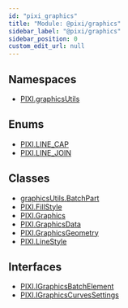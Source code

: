 ```yaml
---
id: "pixi_graphics"
title: "Module: @pixi/graphics"
sidebar_label: "@pixi/graphics"
sidebar_position: 0
custom_edit_url: null
---
```

## Namespaces
* [PIXI.graphicsUtils](../namespaces/PIXI.graphicsUtils.pixi_graphics)
## Enums
* [PIXI.LINE_CAP](../enums/PIXI.LINE_CAP.pixi_graphics)
* [PIXI.LINE_JOIN](../enums/PIXI.LINE_JOIN.pixi_graphics)
## Classes
* [graphicsUtils.BatchPart](../classes/graphicsUtils.BatchPart.pixi_graphics)
* [PIXI.FillStyle](../classes/PIXI.FillStyle.pixi_graphics)
* [PIXI.Graphics](../classes/PIXI.Graphics.pixi_graphics)
* [PIXI.GraphicsData](../classes/PIXI.GraphicsData.pixi_graphics)
* [PIXI.GraphicsGeometry](../classes/PIXI.GraphicsGeometry.pixi_graphics)
* [PIXI.LineStyle](../classes/PIXI.LineStyle.pixi_graphics)
## Interfaces
* [PIXI.IGraphicsBatchElement](../interfaces/PIXI.IGraphicsBatchElement.pixi_graphics)
* [PIXI.IGraphicsCurvesSettings](../interfaces/PIXI.IGraphicsCurvesSettings.pixi_graphics)

    